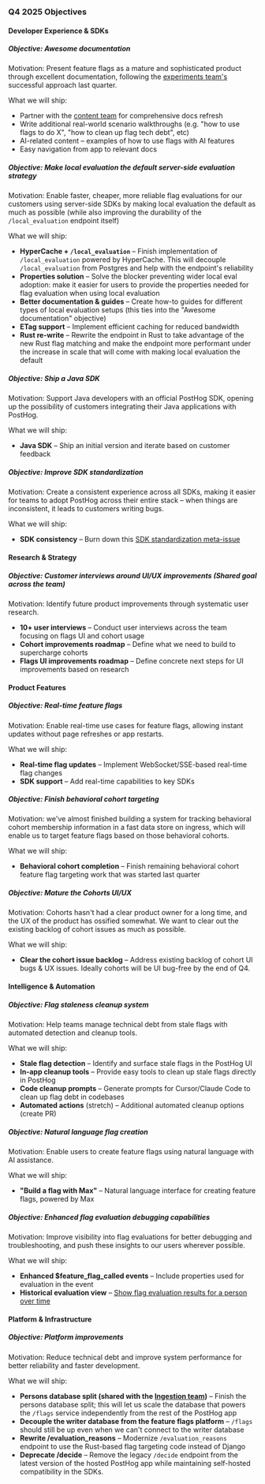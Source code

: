 ### Q4 2025 Objectives

#### Developer Experience & SDKs

##### Objective: Awesome documentation <TeamMember name="Dylan Martin" photo />
Motivation: Present feature flags as a mature and sophisticated product through excellent documentation, following the [experiments team's](/team/experiments) successful approach last quarter.

What we will ship:
* Partner with the [content team](/teams/content) for comprehensive docs refresh
* Write additional real-world scenario walkthroughs (e.g. "how to use flags to do X", "how to clean up flag tech debt", etc)
* AI-related content – examples of how to use flags with AI features
* Easy navigation from app to relevant docs

##### Objective: Make local evaluation the default server-side evaluation strategy <TeamMember name="Dylan Martin" photo /> <TeamMember name="Phil Haack" photo />
Motivation: Enable faster, cheaper, more reliable flag evaluations for our customers using server-side SDKs by making local evaluation the default as much as possible (while also improving the durability of the `/local_evaluation` endpoint itself)

What we will ship:
* **HyperCache + `/local_evaluation`** – Finish implementation of `/local_evaluation` powered by HyperCache. This will decouple `/local_evaluation` from Postgres and help with the endpoint's reliability <TeamMember name="Phil Haack" photo />
* **Properties solution** – Solve the blocker preventing wider local eval adoption: make it easier for users to provide the properties needed for flag evaluation when using local evaluation <TeamMember name="Dylan Martin" photo /> <TeamMember name="Phil Haack" photo />
* **Better documentation & guides** – Create how-to guides for different types of local evaluation setups (this ties into the "Awesome documentation" objective) <TeamMember name="Dylan Martin" photo />
* **ETag support** – Implement efficient caching for reduced bandwidth <TeamMember name="Phil Haack" photo /> 
* **Rust re-write** – Rewrite the endpoint in Rust to take advantage of the new Rust flag matching and make the endpoint more performant under the increase in scale that will come with making local evaluation the default <TeamMember name="Phil Haack" photo />

##### Objective: Ship a Java SDK <TeamMember name="Dustin Byrne" photo />
Motivation: Support Java developers with an official PostHog SDK, opening up the possibility of customers integrating their Java applications with PostHog.

What we will ship:
* **Java SDK** – Ship an initial version and iterate based on customer feedback

##### Objective: Improve SDK standardization <TeamMember name="Dustin Byrne" photo />
Motivation: Create a consistent experience across all SDKs, making it easier for teams to adopt PostHog across their entire stack – when things are inconsistent, it leads to customers writing bugs.

What we will ship:
* **SDK consistency** – Burn down this [SDK standardization meta-issue](https://github.com/PostHog/posthog/issues/31425)

#### Research & Strategy

##### Objective: Customer interviews around UI/UX improvements (Shared goal across the team)
Motivation: Identify future product improvements through systematic user research.

* **10+ user interviews** – Conduct user interviews across the team focusing on flags UI and cohort usage
* **Cohort improvements roadmap** – Define what we need to build to supercharge cohorts
* **Flags UI improvements roadmap** – Define concrete next steps for UI improvements based on research

#### Product Features

##### Objective: Real-time feature flags <TeamMember name="Gustavo Henrique Strassburger" photo />
Motivation: Enable real-time use cases for feature flags, allowing instant updates without page refreshes or app restarts.

What we will ship:
* **Real-time flag updates** – Implement WebSocket/SSE-based real-time flag changes
* **SDK support** – Add real-time capabilities to key SDKs

##### Objective: Finish behavioral cohort targeting <TeamMember name="Dylan Martin" photo />
Motivation: we've almost finished building a system for tracking behavioral cohort membership information in a fast data store on ingress, which will enable us to target feature flags based on those behavioral cohorts.

What we will ship:
* **Behavioral cohort completion** – Finish remaining behavioral cohort feature flag targeting work that was started last quarter

##### Objective: Mature the Cohorts UI/UX <TeamMember name="Gustavo Henrique Strassburger" photo />
Motivation: Cohorts hasn't had a clear product owner for a long time, and the UX of the product has ossified somewhat. We want to clear out the existing backlog of cohort issues as much as possible.

What we will ship:
* **Clear the cohort issue backlog** – Address existing backlog of cohort UI bugs & UX issues. Ideally cohorts will be UI bug-free by the end of Q4.

#### Intelligence & Automation

##### Objective: Flag staleness cleanup system <TeamMember name="Phil Haack" photo />
Motivation: Help teams manage technical debt from stale flags with automated detection and cleanup tools.

What we will ship:
* **Stale flag detection** – Identify and surface stale flags in the PostHog UI
* **In-app cleanup tools** – Provide easy tools to clean up stale flags directly in PostHog
* **Code cleanup prompts** – Generate prompts for Cursor/Claude Code to clean up flag debt in codebases
* **Automated actions** (stretch) – Additional automated cleanup options (create PR)

##### Objective: Natural language flag creation <TeamMember name="Phil Haack" photo />
Motivation: Enable users to create feature flags using natural language with AI assistance.

What we will ship:
* **"Build a flag with Max"** – Natural language interface for creating feature flags, powered by Max

##### Objective: Enhanced flag evaluation debugging capabilities <TeamMember name="Dylan Martin" photo />
Motivation: Improve visibility into flag evaluations for better debugging and troubleshooting, and push these insights to our users wherever possible.

What we will ship:
* **Enhanced $feature_flag_called events** – Include properties used for evaluation in the event
* **Historical evaluation view** – [Show flag evaluation results for a person over time](https://github.com/PostHog/posthog/issues/38669)

#### Platform & Infrastructure

##### Objective: Platform improvements <TeamMember name="Dylan Martin" photo />
Motivation: Reduce technical debt and improve system performance for better reliability and faster development.

What we will ship:
* **Persons database split (shared with the [Ingestion team](/teams/ingestion))** – Finish the persons database split; this will let us scale the database that powers the `/flags` service independently from the rest of the PostHog app
* **Decouple the writer database from the feature flags platform** – `/flags` should still be up even when we can't connect to the writer database
* **Rewrite /evaluation_reasons** – Modernize `/evaluation_reasons` endpoint to use the Rust-based flag targeting code instead of Django
* **Deprecate /decide** – Remove the legacy `/decide` endpoint from the latest version of the hosted PostHog app while maintaining self-hosted compatibility in the SDKs.